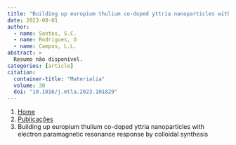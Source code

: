 ```yaml
---
title: "Building up europium thulium co-doped yttria nanoparticles with electron paramagnetic resonance response by colloidal synthesis"
date: 2023-08-01
author:
  - name: Santos, S.C.
  - name: Rodrigues, O
  - name: Campos, L.L.
abstract: > 
  Resumo não disponível.
categories: [article]
citation: 
  container-title: "Materialia"
  volume: 30
  doi: "10.1016/j.mtla.2023.101829"
---
```


```{=html}
<nav aria-label="breadcrumb">
  <ol class="breadcrumb">
    <li class="breadcrumb-item"><a href="../../index.html">Home</a></li>
    <li class="breadcrumb-item"><a href="../index.html">Publicações</a></li>
    <li class="breadcrumb-item active" aria-current="page">Building up europium thulium co-doped yttria nanoparticles with electron paramagnetic resonance response by colloidal synthesis</li>
  </ol>
</nav>
```

